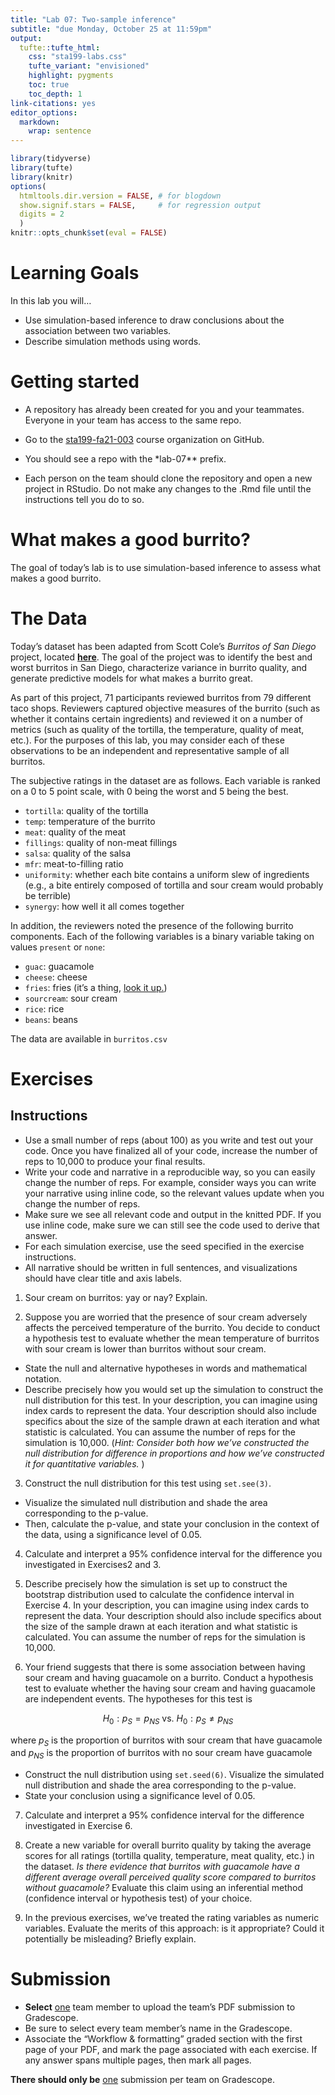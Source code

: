 ```yaml
---
title: "Lab 07: Two-sample inference"
subtitle: "due Monday, October 25 at 11:59pm"
output: 
  tufte::tufte_html:
    css: "sta199-labs.css"
    tufte_variant: "envisioned"
    highlight: pygments
    toc: true
    toc_depth: 1
link-citations: yes
editor_options: 
  markdown: 
    wrap: sentence
---
```


```r
library(tidyverse)
library(tufte)
library(knitr)
options(
  htmltools.dir.version = FALSE, # for blogdown
  show.signif.stars = FALSE,     # for regression output
  digits = 2
  )
knitr::opts_chunk$set(eval = FALSE)
```

# Learning Goals

In this lab you will...

-   Use simulation-based inference to draw conclusions about the association between two variables.
-  Describe simulation methods using words.

# Getting started

- A repository has already been created for you and your teammates. Everyone in your team has access to the same repo.

- Go to the [sta199-fa21-003](https://github.com/sta199-fa21-003) course organization on GitHub.

- You should see a repo with the *lab-07** prefix.

- Each person on the team should clone the repository and open a new project in RStudio. Do not make any changes to the .Rmd file until the instructions tell you do to so.



# What makes a good burrito?

The goal of today's lab is to use simulation-based inference to assess what makes a good burrito. 

# The Data

Today's dataset has been adapted from Scott Cole's *Burritos of San Diego* 
project, located [**here**](https://srcole.github.io/100burritos/). The goal 
of the project was to identify the best and worst burritos in San Diego, 
characterize variance in burrito quality, and generate predictive models for 
what makes a burrito great. 

As part of this project, 71 participants reviewed burritos from 79 different 
taco shops. Reviewers captured objective measures of the burrito (such as 
whether it contains certain ingredients) and reviewed it on a number of metrics 
(such as quality of the tortilla, the temperature, quality of meat, etc.). For 
the purposes of this lab, you may consider each of these observations to be an
independent and representative sample of all burritos.

The subjective ratings in the dataset are as follows. Each variable is ranked
on a 0 to 5 point scale, with 0 being the worst and 5 being the best. 

- `tortilla`: quality of the tortilla
- `temp`: temperature of the burrito
- `meat`: quality of the meat
- `fillings`: quality of non-meat fillings
- `salsa`: quality of the salsa
- `mfr`: meat-to-filling ratio
- `uniformity`: whether each bite contains a uniform slew of ingredients (e.g.,
a bite entirely composed of tortilla and sour cream would probably be terrible)
- `synergy`: how well it all comes together

In addition, the reviewers noted the presence of the following burrito
components. Each of the following variables is a binary variable taking on 
values `present` or `none`:

- `guac`: guacamole
- `cheese`: cheese
- `fries`: fries (it's a thing, [look it up.](https://en.wikipedia.org/wiki/Burrito#San_Diego))
- `sourcream`: sour cream
- `rice`: rice
- `beans`: beans

The data are available in `burritos.csv`

# Exercises

## Instructions 

::: {.{commit}}
-   Use a small number of reps (about 100) as you write and test out
    your code. Once you have finalized all of your code, increase the
    number of reps to 10,000 to produce your final results.
-   Write your code and narrative in a reproducible way, so you can
    easily change the number of reps. For example, consider ways you can
    write your narrative using inline code, so the relevant values
    update when you change the number of reps.
-   Make sure we see all relevant code and output in the knitted PDF. If you use inline code, make sure we can still see the code used to derive that answer.
-   For each simulation exercise, use the seed specified in the
        exercise instructions.
-   All narrative should be written in full sentences, and
        visualizations should have clear title and axis labels.
:::


1. Sour cream on burritos: yay or nay? Explain.

2. Suppose you are worried that the presence of sour cream adversely affects the perceived temperature of the burrito. You decide to conduct a hypothesis test to evaluate whether the  mean temperature of burritos with sour cream is lower than burritos without sour cream. 

  - State the null and alternative hypotheses in words and mathematical notation. 
-  Describe precisely how you would set up the simulation to construct the null distribution for this test. In your description, you can imagine using index cards to represent the data. Your description should also include specifics about the size of the sample drawn at each iteration and what statistic is calculated. You can assume the number of reps for the simulation is 10,000. (*Hint: Consider both how we've constructed the null distribution for difference in proportions and how we've constructed it for quantitative variables.* )

3. Construct the null distribution for this test using `set.see(3)`.

  - Visualize the simulated null distribution and shade the area corresponding to the p-value. 
  - Then, calculate the p-value, and state your conclusion in the context of the data, using a significance level of 0.05.


4. Calculate and interpret a 95% confidence interval for the 
difference you investigated in Exercises2 and 3.

5. Describe precisely how the simulation is set up to construct the bootstrap distribution used to calculate the confidence interval in Exercise 4. In your description, you can imagine using index cards to represent the data. Your description should also include specifics about the size of the sample drawn at each iteration and what statistic is calculated. You can assume the number of reps for the simulation is 10,000.

6. Your friend suggests that there is some association between having sour cream and having guacamole on a burrito. Conduct a hypothesis test to evaluate whether the having sour cream and having guacamole are independent events. The hypotheses for this test is 

$$H_0: p_{S} = p_{NS} \text{ vs. }H_0: p_{S} \neq p_{NS}$$

where $p_{S}$ is the proportion of burritos with sour cream that have guacamole and $p_{NS}$ is the proportion of burritos with no sour cream have guacamole

  - Construct the null distribution using `set.seed(6)`. Visualize the simulated null distribution and shade the area corresponding to the p-value. 
  - State your conclusion using a significance level of 0.05. 

7. Calculate and interpret a 95% confidence interval for the difference investigated in Exercise 6.

8. Create a new variable for overall burrito quality by taking the average scores for all ratings (tortilla quality, temperature, meat quality, etc.) in the dataset. *Is there evidence that burritos with guacamole have a different average overall perceived quality score compared to burritos without guacamole?*
Evaluate this claim using an inferential method (confidence interval or hypothesis test) of your choice. 

9. In the previous exercises, we've treated the rating variables as numeric variables. Evaluate the merits of this approach: is it appropriate? Could it potentially be misleading? Briefly explain.


# Submission

-   **Select** <u>one</u> team member to upload the team's PDF
    submission to Gradescope.
-   Be sure to select every team member's name in the Gradescope.
-   Associate the "Workflow & formatting" graded section with the first
    page of your PDF, and mark the page associated with each exercise.
    If any answer spans multiple pages, then mark all pages.

**There should only be** <u>one</u> submission per team on Gradescope.
